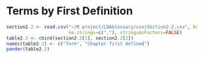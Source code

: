 # Terms by First Definition

```r
section2.2 <- read.csv("~/R project/LDAGlossary/csv/Section2-2.csv", header=TRUE,
                       na.strings=c("."), stringsAsFactors=FALSE)
table2.2 <- cbind(section2.2[1], section2.2[2])
names(table2.2) <- c("Term", "Chapter first defined")
pander(table2.2)
```

